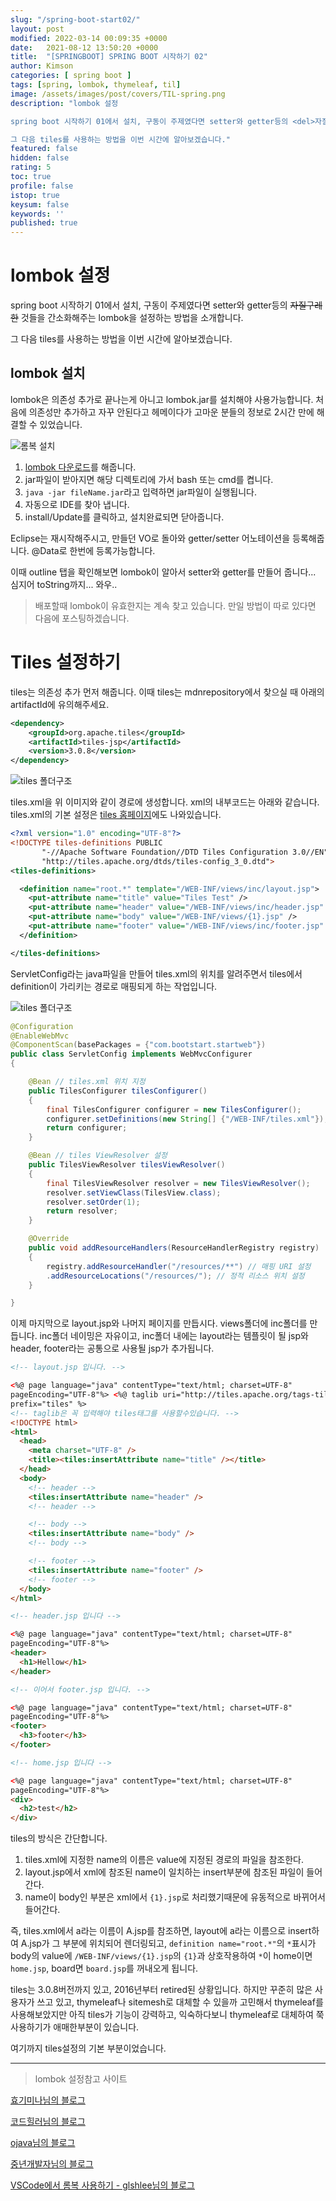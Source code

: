 ```yaml
---
slug: "/spring-boot-start02/"
layout: post
modified: 2022-03-14 00:09:35 +0000
date:   2021-08-12 13:50:20 +0000
title:  "[SPRINGBOOT] SPRING BOOT 시작하기 02"
author: Kimson
categories: [ spring boot ]
tags: [spring, lombok, thymeleaf, til]
image: /assets/images/post/covers/TIL-spring.png
description: "lombok 설정

spring boot 시작하기 01에서 설치, 구동이 주제였다면 setter와 getter등의 <del>자질구레한</del> 것들을 간소화해주는 lombok을 설정하는 방법을 소개합니다.

그 다음 tiles를 사용하는 방법을 이번 시간에 알아보겠습니다."
featured: false
hidden: false
rating: 5
toc: true
profile: false
istop: true
keysum: false
keywords: ''
published: true
---
```


# lombok 설정

spring boot 시작하기 01에서 설치, 구동이 주제였다면 setter와 getter등의 <del>자질구레한</del> 것들을 간소화해주는 lombok을 설정하는 방법을 소개합니다.

그 다음 tiles를 사용하는 방법을 이번 시간에 알아보겠습니다.

## lombok 설치

lombok은 의존성 추가로 끝나는게 아니고 lombok.jar를 설치해야 사용가능합니다. 처음에 의존성만 추가하고 자꾸 안된다고 헤메이다가 고마운 분들의 정보로 2시간 만에 해결할 수 있었습니다.

![롬복 설치](/assets/images/post/springboot/lombok/lombok01.png)

1. [lombok 다운로드](https://projectlombok.org/download)를 해줍니다.
2. jar파일이 받아지면 해당 디렉토리에 가서 bash 또는 cmd를 켭니다.
3. `java -jar fileName.jar`라고 입력하면 jar파일이 실행됩니다.
4. 자동으로 IDE를 찾아 냅니다.
5. install/Update를 클릭하고, 설치완료되면 닫아줍니다.

Eclipse는 재시작해주시고, 만들던 VO로 돌아와 getter/setter 어노테이션을 등록해줍니다.
@Data로 한번에 등록가능합니다.

이때 outline 탭을 확인해보면 lombok이 알아서 setter와 getter를 만들어 줍니다... 심지어 toString까지... 와우..

> 배포할때 lombok이 유효한지는 계속 찾고 있습니다. 만일 방법이 따로 있다면 다음에 포스팅하겠습니다.

# Tiles 설정하기

tiles는 의존성 추가 먼저 해줍니다. 이때 tiles는 mdnrepository에서 찾으실 때 아래의 artifactId에 유의해주세요.

```xml
<dependency>
	<groupId>org.apache.tiles</groupId>
	<artifactId>tiles-jsp</artifactId>
	<version>3.0.8</version>
</dependency>
```

![tiles 폴더구조](/assets/images/post/springboot/tiles/tiles01.png)

tiles.xml을 위 이미지와 같이 경로에 생성합니다.
xml의 내부코드는 아래와 같습니다. tiles.xml의 기본 설정은 [tiles 홈페이지](https://tiles.apache.org/)에도 나와있습니다.

```xml
<?xml version="1.0" encoding="UTF-8"?>
<!DOCTYPE tiles-definitions PUBLIC
       "-//Apache Software Foundation//DTD Tiles Configuration 3.0//EN"
       "http://tiles.apache.org/dtds/tiles-config_3_0.dtd">
<tiles-definitions>

  <definition name="root.*" template="/WEB-INF/views/inc/layout.jsp">
    <put-attribute name="title" value="Tiles Test" />
    <put-attribute name="header" value="/WEB-INF/views/inc/header.jsp" />
    <put-attribute name="body" value="/WEB-INF/views/{1}.jsp" />
    <put-attribute name="footer" value="/WEB-INF/views/inc/footer.jsp" />
  </definition>

</tiles-definitions>
```

ServletConfig라는 java파일을 만들어 tiles.xml의 위치를 알려주면서 tiles에서 definition이 가리키는 경로로 매핑되게 하는 작업입니다.

![tiles 폴더구조](/assets/images/post/springboot/tiles/tiles02.png)

```java
@Configuration
@EnableWebMvc
@ComponentScan(basePackages = {"com.bootstart.startweb"})
public class ServletConfig implements WebMvcConfigurer
{

	@Bean // tiles.xml 위치 지정
	public TilesConfigurer tilesConfigurer()
	{
		final TilesConfigurer configurer = new TilesConfigurer();
		configurer.setDefinitions(new String[] {"/WEB-INF/tiles.xml"});
		return configurer;
	}

	@Bean // tiles ViewResolver 설정
	public TilesViewResolver tilesViewResolver()
	{
		final TilesViewResolver resolver = new TilesViewResolver();
		resolver.setViewClass(TilesView.class);
		resolver.setOrder(1);
		return resolver;
	}

	@Override
	public void addResourceHandlers(ResourceHandlerRegistry registry)
	{
		registry.addResourceHandler("/resources/**") // 매핑 URI 설정
		.addResourceLocations("/resources/"); // 정적 리소스 위치 설정
	}

}
```

이제 마지막으로 layout.jsp와 나머지 페이지를 만듭시다. views폴더에 inc폴더를 만듭니다. inc폴더 네이밍은 자유이고, inc폴더 내에는 layout라는 템플릿이 될 jsp와 header, footer라는 공통으로 사용될 jsp가 추가됩니다.

```html
<!-- layout.jsp 입니다. -->

<%@ page language="java" contentType="text/html; charset=UTF-8"
pageEncoding="UTF-8"%> <%@ taglib uri="http://tiles.apache.org/tags-tiles"
prefix="tiles" %>
<!-- taglib은 꼭 입력해야 tiles태그를 사용할수있습니다. -->
<!DOCTYPE html>
<html>
  <head>
    <meta charset="UTF-8" />
    <title><tiles:insertAttribute name="title" /></title>
  </head>
  <body>
    <!-- header -->
    <tiles:insertAttribute name="header" />
    <!-- header -->

    <!-- body -->
    <tiles:insertAttribute name="body" />
    <!-- body -->

    <!-- footer -->
    <tiles:insertAttribute name="footer" />
    <!-- footer -->
  </body>
</html>
```

```html
<!-- header.jsp 입니다 -->

<%@ page language="java" contentType="text/html; charset=UTF-8"
pageEncoding="UTF-8"%>
<header>
  <h1>Hellow</h1>
</header>

<!-- 이어서 footer.jsp 입니다. -->

<%@ page language="java" contentType="text/html; charset=UTF-8"
pageEncoding="UTF-8"%>
<footer>
  <h3>footer</h3>
</footer>
```

```html
<!-- home.jsp 입니다 -->

<%@ page language="java" contentType="text/html; charset=UTF-8"
pageEncoding="UTF-8"%>
<div>
  <h2>test</h2>
</div>
```

tiles의 방식은 간단합니다.

1. tiles.xml에 지정한 name의 이름은 value에 지정된 경로의 파일을 참조한다.
2. layout.jsp에서 xml에 참조된 name이 일치하는 insert부분에 참조된 파일이 들어간다.
3. name이 body인 부분은 xml에서 `{1}.jsp`로 처리했기때문에 유동적으로 바뀌어서 들어간다.

즉, tiles.xml에서 a라는 이름이 A.jsp를 참조하면, layout에 a라는 이름으로 insert하여 A.jsp가 그 부분에 위치되어 렌더링되고, `definition name="root.*"`의 `*`표시가 body의 value에 `/WEB-INF/views/{1}.jsp`의 `{1}`과 상호작용하여 `*`이 home이면 `home.jsp`, board면 `board.jsp`를 꺼내오게 됩니다.

tiles는 3.0.8버전까지 있고, 2016년부터 retired된 상황입니다. 하지만 꾸준히 많은 사용자가 쓰고 있고, thymeleaf나 sitemesh로 대체할 수 있을까 고민해서 thymeleaf를 사용해보았지만 아직 tiles가 기능이 강력하고, 익숙하다보니 thymeleaf로 대체하여 쭉 사용하기가 애매한부분이 있습니다.

여기까지 tiles설정의 기본 부분이었습니다.

---

> lombok 설정참고 사이트

[효기미나님의 블로그](https://lee1535.tistory.com/27)

[코드힐러님의 블로그](https://binit.tistory.com/21)

[ojava님의 블로그](https://ojava.tistory.com/131)

[중년개발자님의 블로그](https://m.blog.naver.com/PostView.naver?isHttpsRedirect=true&blogId=sharplee7&logNo=221674229726)

[VSCode에서 롬복 사용하기 - glshlee님의 블로그](https://planbsw.tistory.com/109)
